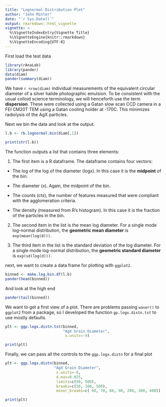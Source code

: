 ```yaml
---
title: "Lognormal Distribution Plot"
author: "John Minter"
date: "`r Sys.Date()`"
output: rmarkdown::html_vignette
vignette: >
  %\VignetteIndexEntry{Vignette Title}
  %\VignetteEngine{knitr::rmarkdown}
  %\VignetteEncoding{UTF-8}
---
```


First load the test data

```r
library(rAnaLab)
library(pander)
data(diam)
pander(summary(diam))
```

We have `r nrow(diam)` individual measurements of the equivalent
circular diameter of a silver halide photographic emulsion. To be
consistent with the usual colloid science terminology, we will
henceforth use the term **dispersion**.  These were collected using a
Gatan slow scan CCD camera in a FEI CM20T TEM using a Gatan cooling
holder at -170C. This minimizes radiolysis of the AgX particles.

Next we bin the data and look at the output.

```r
l.b <- rb.lognormal.bin(diam[,1])

print(str(l.b))
```
The function outputs a list that contains three elements:

1. The first item is a R dataframe. The dataframe contains four vectors:

- The log of the log of the diameter (logx). In this case it is the 
**midpoint** of the bin.
- The diameter (x). Again, the midpoint of the bin.

- The counts (cts), the number of features measured that were compliant
with the agglomeration criteria.

- The density (measured from R's histogram). In this case it is the
fraction of the particles in the bin.

2. The second item in the list is the mean log diameter. For a single
mode log-normal distribution, the **geometric mean diameter** is 
`exp(mean(log(d)))`.

3. The third item in the list is the standard deviation of the log
diameter. For a single mode log-normal distribution, the
**geometric standard diameter** is `exp(sd(log(d)))`.


next, we want to create a data frame for plotting with `ggplot2`.


```r
binned <- make.log.bin.df(l.b)
pander(head(binned))
```

And look at the high end

```r
pander(tail(binned))
```

We want to get a first view of a plot. There are problems passing
`waver()` to `ggplot2` from a package, so I developed the function
`gp.logx.distn.tst` to use mostly defaults.

```r
plt <- ggp.logx.distn.tst(binned,
                          "AgX Grain Diameter",
                           x.units=-9)

print(plt)
```

Finally, we can pass all the controls to the `ggp.logx.distn` for a 
final plot


```r
plt <- ggp.logx.distn(binned,
                      "AgX Grain Diameter",
                       x.units=-9,
                       d.max=0.025,
                       limits=c(50, 500),
                       breaks=c(50, 100, 500),
                       minor_breaks=c( 60, 70, 80, 90, 200, 300, 400))

print(plt)
```
